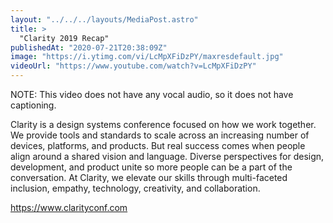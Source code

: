 ```yaml
---
layout: "../../../layouts/MediaPost.astro"
title: >
  "Clarity 2019 Recap"
publishedAt: "2020-07-21T20:38:09Z"
image: "https://i.ytimg.com/vi/LcMpXFiDzPY/maxresdefault.jpg"
videoUrl: "https://www.youtube.com/watch?v=LcMpXFiDzPY"
---
```


NOTE: This video does not have any vocal audio, so it does not have captioning.

Clarity is a design systems conference focused on how we work together. We provide tools and standards to scale across an increasing number of devices, platforms, and products. But real success comes when people align around a shared vision and language. Diverse perspectives for design, development, and product unite so more people can be a part of the conversation. At Clarity, we elevate our skills through multi-faceted inclusion, empathy, technology, creativity, and collaboration.

https://www.clarityconf.com
